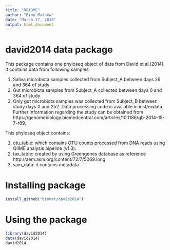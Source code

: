 ```yaml
---
title: "README"
author: "Binu Mathew"
date: "March 27, 2018"
output: html_document
---
```

# david2014 data package

This package contains one phyloseq object of data from David et al.(2014). It contains data from following samples:

   1. Saliva microbiota samples collected from Subject_A between days 26 and 364 of study
   2. Gut microbiota samples from Subject_A collected between days 0 and 364 of study
   3. Only gut microbiota samples was collected from Subject_B between study days 0 and 252.
Data processing code is available in inst/exdata 
Further information regarding the study can be obtained from https://genomebiology.biomedcentral.com/articles/10.1186/gb-2014-15-7-r89.

This phyloseq object contains:

   1. otu_table: which contains OTU counts processed from DNA reads using QIIME analysis pipeline (v1.3).
   2. tax_table: created by using Greengenes database as reference http://aem.asm.org/content/72/7/5069.long
   3. sam_data: it contains metadata



# Installing package 


```r
install_github("binmat/david2014")
```



# Using the package 


```r
library(david2014)
data(david2014)
david2014
```

